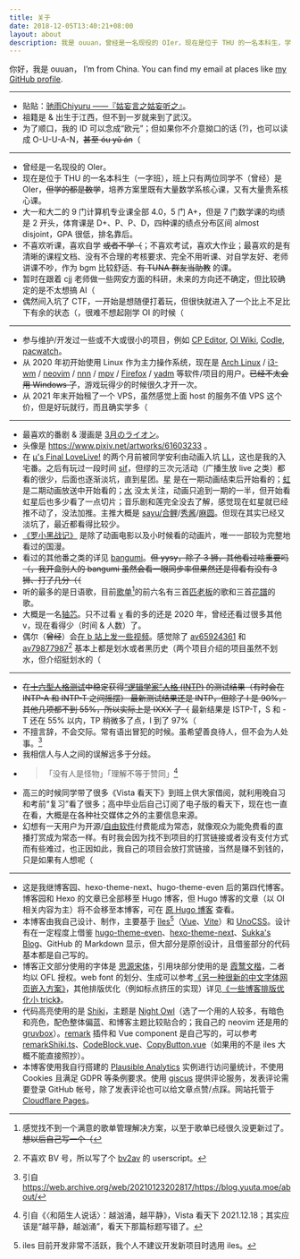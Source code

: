 ```yaml
---
title: 关于
date: 2018-12-05T13:40:21+08:00
layout: about
description: 我是 ouuan，曾经是一名现役的 OIer，现在是位于 THU 的一名本科生，学计算机（和数学），最喜欢的动画 & 漫画是「3月のライオン」，btw I use Arch
---
```


你好，我是 ouuan， I’m from China. You can find my email at places like [my GitHub profile](https://github.com/ouuan).

---

-   贴贴：[驰雨Chiyuru ——『姑妄言之姑妄听之』](https://chiyuru.github.io/about)。
-   祖籍是 & 出生于江西，但不到一岁就来到了武汉。
-   为了顺口，我的 ID 可以念成“欧元”；但如果你不介意拗口的话 (?)，也可以读成 O-U-U-A-N，~~甚至 óu yǔ án~~（

---

-   曾经是一名现役的 OIer。
-   现在是位于 THU 的一名本科生（一字班），班上只有两位同学不（曾经）是 OIer，~~但学的都是数学~~，培养方案里既有大量数学系核心课，又有大量贵系核心课。
-   大一和大二的 9 门计算机专业课全部 4.0，5 门 A+，但是 7 门数学课的均绩是 2 开头，体育课是 D+、P、P、D，四种课的绩点分布区间 almost disjoint，GPA 很低，排名靠后。
-   不喜欢听课，喜欢自学 ~~或者不学（~~；不喜欢考试，喜欢大作业；最喜欢的是有清晰的课程文档、没有不合理的考核要求、完全不用听课、对自学友好、<span class="heimu">老师讲课不吵，作为 bgm 比较舒适</span>、~~有 TUNA 群友当助教~~ 的课。
-   暂时在跟着 cjj 老师做一些网安方面的科研，未来的方向还不确定，但比较确定的是不太想搞 AI（
-   偶然间入坑了 CTF，一开始是想随便打着玩，但很快就进入了一个比上不足比下有余的状态（，很难不想起刚学 OI 的时候（

---

-   参与维护/开发过一些或不大或很小的项目，例如 [CP Editor](https://github.com/cpeditor/cpeditor), [OI Wiki](https://github.com/OI-wiki/OI-wiki), [Codle](https://codle.ouuan.moe/), [pacwatch](https://github.com/ouuan/pacwatch)。
-   从 2020 年初开始使用 Linux 作为主力操作系统，现在是 [Arch Linux](https://wiki.archlinux.org/title/Arch_Linux) / [i3-wm](https://i3wm.org/) / [neovim](https://neovim.io/) / [nnn](https://github.com/jarun/nnn) / [mpv](https://mpv.io/) / [Firefox](https://www.mozilla.org/firefox/) / [yadm](https://github.com/TheLocehiliosan/yadm) 等软件/项目的用户。~~已经不太会用 Windows 了~~，游戏玩得少的时候很久才开一次。
-   从 2021 年末开始租了一个 VPS，虽然感觉上面 host 的服务不值 VPS 这个价，但是好玩就行，而且确实学多（

---

-   最喜欢的番剧 & 漫画是 [3月のライオン](https://bgm.tv/subject/147068)。
-   头像是 https://www.pixiv.net/artworks/61603233 。
-   在 [<span class="text-muse">μ's Final LoveLive!</span>](https://zh.moegirl.org.cn/μ's_Final_LoveLive!_~μ'sic_Forever~) 的两个月前被同学安利由动画入坑 [<span class="text-muse">LL</span>](https://zh.moegirl.org.cn/LoveLive!)，这也是我的入宅番。之后有玩过一段时间 [sif](https://zh.moegirl.org.cn/zh-cn/LoveLive!学园偶像祭)，但缪的三次元活动（广播生放 live 之类）都看的很少，后面也逐渐淡坑，直到星团。[<span class="text-liella">星</span>](https://zh.moegirl.org.cn/LoveLive!Superstar!!) 是在一期动画结束后开始看的；[<span class="text-nijigasaki">虹</span>](https://zh.moegirl.org.cn/LoveLive!虹咲学园学园偶像同好会) 是二期动画放送中开始看的；[<span class="text-aqours">水</span>](https://zh.moegirl.org.cn/LoveLive!Sunshine!!) 没太关注，动画只追到一期的一半，但开始看虹星后也多少看了一点切片；音乐剧和莲完全没去了解，感觉现在虹星就已经推不动了，没法加推。主推大概是 [<span class="text-kanon">sayu</span>/<span class="text-kanon">合</span>](https://zh.moegirl.org.cn/伊达小百合)[<span class="contrast-keke-link">鲤</span>](https://zh.moegirl.org.cn/Liyuu)/[<span class="text-mia">秀酱</span>](https://zh.moegirl.org.cn/内田秀)/[<span class="text-emma">麻圆</span>](https://zh.moegirl.org.cn/指出毬亚)。但现在其实已经又淡坑了，最近都看得比较少。
-   [《罗小黑战记》](https://bgm.tv/subject/13603) 是除了动画电影以及小时候看的动画片，唯一一部较为完整地看过的国漫。
-   看过的其他番之类的详见 [bangumi](https://bgm.tv/user/ouuan)。~~但 yysy，除了 3 狮，其他看过啥重要吗（，我开盒别人的 bangumi 虽然会看一眼同步率但果然还是得看有没有 3 狮、打了几分（（~~
-   听的最多的是日语歌，目前[歌单](https://music.163.com/#/playlist?id=5091819419)[^playlist-management]的前六名有三首[匹老板](https://space.bilibili.com/203655966/)的歌和三首[花譜](https://space.bilibili.com/488970166/)的歌。
-   大概是一名[轴芯](https://space.bilibili.com/61639371)。只不过看 [v](https://zh.moegirl.org.cn/虚拟UP主) 看的多的还是 2020 年，曾经还看过很多其他 v，现在看得少（时间 & 人数）了。
-   偶尔（~~曾经~~）会[在 b 站上发一些视频](https://space.bilibili.com/11067182)。感觉除了 [av65924361](https://www.bilibili.com/video/av65924361) 和 [av79877987](https://www.bilibili.com/video/av79877987)[^bv2av] 基本上都是划水或者黑历史（两个项目介绍的项目虽然不划水，但介绍挺划水的（

[^playlist-management]: 感觉找不到一个满意的歌单管理解决方案，以至于歌单已经很久没更新过了。~~想以后自己写一个（~~
[^bv2av]: 不喜欢 BV 号，所以写了个 [bv2av](https://greasyfork.org/zh-CN/scripts/398535-bv2av) 的 userscript。

---

-   <del><del>在[十六型人格测试](https://www.16personalities.com/ch/)中稳定获得[“逻辑学家”人格 (INTP)](https://www.16personalities.com/ch/intp-人格) 的测试结果（有时会在 INTP-A 和 INTP-T 之间摇摆）</del> 最新测试结果还是 INTP，但除了 I 是 90%，其他几项都不到 55%，所以实际上是 IXXX 了（</del> 最新结果是 ISTP-T，S 和 -T 还在 55% 以内，TP 稍微多了点，I 到了 97%（
-   不擅言辞，不会交际。常有语出冒犯的时候。虽希望善良待人，但不会为人处事。[^ineloquent]
-   我相信人与人之间的误解远多于分歧。
-   >   「没有人是怪物」「理解不等于赞同」[^talk-to-her]
-   高三的时候同学带了很多《Vista 看天下》到班上供大家借阅，就利用晚自习和考前“复习”看了很多；高中毕业后自己订阅了电子版的看天下，现在也一直在看，大概是在各种社交媒体之外的主要信息来源。
-   幻想有一天用户为开源/[自由软件](https://www.gnu.org/philosophy/free-sw.html)付费能成为常态，就像观众为能免费看的直播打赏成为常态一样。有时我会因为找不到项目的打赏链接或者没有支付方式而有些难过，也正因如此，我自己的项目会放打赏链接，当然是赚不到钱的，只是如果有人想呢（

[^ineloquent]: 引自 https://web.archive.org/web/20210123202817/https://blog.yuuta.moe/about/
[^talk-to-her]: 引自《〈和陌生人说话〉：越汹涌，越平静》，Vista 看天下 2021.12.18；其实应该是“越平静，越汹涌”，看天下那篇标题写错了。

---

-   这是我继博客园、hexo-theme-next、hugo-theme-even 后的第四代博客。博客园和 Hexo 的文章已全部移至 Hugo 博客，但 Hugo 博客的文章（以 OI 相关内容为主）将不会移至本博客，可在 [原 Hugo 博客](https://ouuan.github.io/) 查看。
-   本博客由我自己设计、制作，主要基于 [îles](https://github.com/ElMassimo/iles)[^iles-inactive]（[Vue](https://vuejs.org/)、[Vite](https://vitejs.dev/)）和 [UnoCSS](https://github.com/unocss/unocss)。设计有在一定程度上借鉴 [hugo-theme-even](https://github.com/olOwOlo/hugo-theme-even)、[hexo-theme-next](https://github.com/next-theme/hexo-theme-next)、[Sukka's Blog](https://blog.skk.moe/)、GitHub 的 Markdown 显示，但大部分是原创设计，且借鉴部分的代码基本都是自己写的。
-   博客正文部分使用的字体是 [思源宋体](https://github.com/adobe-fonts/source-han-serif)，引用块部分使用的是 [<span class="font-kai">霞鹜文楷</span>](https://github.com/lxgw/LxgwWenKai)，二者均以 OFL 授权。web font 的划分、生成可以参考[《另一种很新的中文字体网页嵌入方案》](/post/2023/01/glyph-segregator)，其他排版优化（例如标点挤压的实现）详见[《一些博客排版优化小 trick》](/post/2023/02/typography-tricks)。
-   代码高亮使用的是 [Shiki](https://github.com/shikijs/shiki/)，主题是 [Night Owl](https://github.com/sdras/night-owl-vscode-theme)（选了一个用的人较多，有暗色和亮色，配色整体偏蓝、和博客主题比较贴合的；我自己的 neovim 还是用的 [gruvbox](https://github.com/ellisonleao/gruvbox.nvim)）。[remark](https://github.com/remarkjs/remark) 插件和 Vue component 是自己写的，可以参考 [remarkShiki.ts](https://github.com/ouuan/iles-blog/blob/master/src/remark/remarkShiki.ts)、[CodeBlock.vue](https://github.com/ouuan/iles-blog/blob/master/src/components/CodeBlock.vue)、[CopyButton.vue](https://github.com/ouuan/iles-blog/blob/master/src/components/CopyButton.vue)（如果用的不是 iles 大概不能直接照抄）。
-   本博客使用我自行搭建的 [Plausible Analytics](https://plausible.io/) 实例进行访问量统计，不使用 Cookies 且满足 GDPR 等条例要求。使用 [giscus](https://giscus.app/) 提供评论服务，发表评论需要登录 GitHub 帐号，除了发表评论也可以给文章点赞/点踩。网站托管于 [Cloudflare Pages](https://pages.cloudflare.com/)。

[^iles-inactive]: iles 目前开发非常不活跃，我个人不建议开发新项目时选用 iles。
